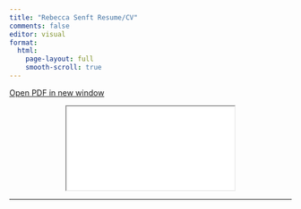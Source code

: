 ```yaml
---
title: "Rebecca Senft Resume/CV"
comments: false
editor: visual
format: 
  html:
    page-layout: full
    smooth-scroll: true
---
```


<a class="btn btn-primary" href="CV_Senft.pdf" role="button">Open PDF in new window</a>

<center>

::: iframe-container
<iframe loading="lazy" src="CV_Senft.pdf#zoom=75" title="Senft CV"></iframe>
:::

</center>

------------------------------------------------------------------------
